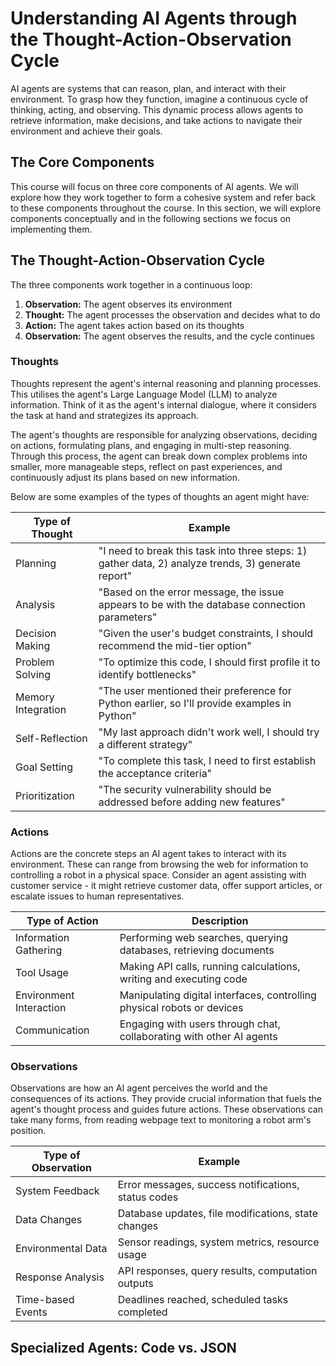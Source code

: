 # Understanding AI Agents through the Thought-Action-Observation Cycle

AI agents are systems that can reason, plan, and interact with their environment. To grasp how they function, imagine a continuous cycle of thinking, acting, and observing. This dynamic process allows agents to retrieve information, make decisions, and take actions to navigate their environment and achieve their goals.

## The Core Components

This course will focus on three core components of AI agents. We will explore how they work together to form a cohesive system and refer back to these components throughout the course. In this section, we will explore components conceptually and in the following sections we focus on implementing them.

## The Thought-Action-Observation Cycle

The three components work together in a continuous loop:

1. **Observation:** The agent observes its environment
2. **Thought:** The agent processes the observation and decides what to do
3. **Action:** The agent takes action based on its thoughts
4. **Observation:** The agent observes the results, and the cycle continues

### Thoughts

Thoughts represent the agent's internal reasoning and planning processes. This utilises the agent's Large Language Model (LLM) to analyze information. Think of it as the agent's internal dialogue, where it considers the task at hand and strategizes its approach.

The agent's thoughts are responsible for analyzing observations, deciding on actions, formulating plans, and engaging in multi-step reasoning. Through this process, the agent can break down complex problems into smaller, more manageable steps, reflect on past experiences, and continuously adjust its plans based on new information.

Below are some examples of the types of thoughts an agent might have:

| Type of Thought | Example |
|----------------|---------|
| Planning | "I need to break this task into three steps: 1) gather data, 2) analyze trends, 3) generate report" |
| Analysis | "Based on the error message, the issue appears to be with the database connection parameters" |
| Decision Making | "Given the user's budget constraints, I should recommend the mid-tier option" |
| Problem Solving | "To optimize this code, I should first profile it to identify bottlenecks" |
| Memory Integration | "The user mentioned their preference for Python earlier, so I'll provide examples in Python" |
| Self-Reflection | "My last approach didn't work well, I should try a different strategy" |
| Goal Setting | "To complete this task, I need to first establish the acceptance criteria" |
| Prioritization | "The security vulnerability should be addressed before adding new features" |


### Actions

Actions are the concrete steps an AI agent takes to interact with its environment. These can range from browsing the web for information to controlling a robot in a physical space. Consider an agent assisting with customer service - it might retrieve customer data, offer support articles, or escalate issues to human representatives.

| Type of Action | Description |
|----------------|-------------|
| Information Gathering | Performing web searches, querying databases, retrieving documents |
| Tool Usage | Making API calls, running calculations, writing and executing code |
| Environment Interaction | Manipulating digital interfaces, controlling physical robots or devices |
| Communication | Engaging with users through chat, collaborating with other AI agents |

### Observations

Observations are how an AI agent perceives the world and the consequences of its actions. They provide crucial information that fuels the agent's thought process and guides future actions. These observations can take many forms, from reading webpage text to monitoring a robot arm's position.

| Type of Observation | Example |
|-------------------|----------|
| System Feedback | Error messages, success notifications, status codes |
| Data Changes | Database updates, file modifications, state changes |
| Environmental Data | Sensor readings, system metrics, resource usage |
| Response Analysis | API responses, query results, computation outputs |
| Time-based Events | Deadlines reached, scheduled tasks completed |

## Specialized Agents: Code vs. JSON

<!-- TODO: @Jofthomas -->